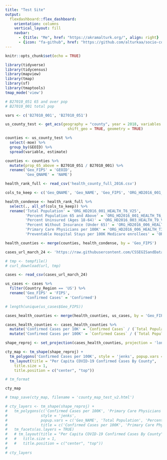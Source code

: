 ```yaml
---
title: "Test Site"
output: 
  flexdashboard::flex_dashboard:
    orientation: columns
    vertical_layout: fill
    navbar:
      - {title: "Me", href: "https://akramalturk.org/", align: right}
      - {icon: "fa-github", href: "https://github.com/alturkaa/socio-cov", align: right }
---
```


```r
knitr::opts_chunk$set(echo = TRUE)
```

```r
library(tidyverse)
library(tidycensus)
library(mapview)
library(tmap)
library(sf)
library(tmaptools)
tmap_mode('view')
```

```r
# B27010_051 65 and over pop
# B27010_001 total pop

vars <- c('B27010_001', 'B27010_051')

us_county_test <- get_acs(geography = "county", year = 2018, variables = vars, 
                            shift_geo = TRUE, geometry = TRUE)

counties <- us_county_test %>% 
  select(-moe) %>% 
  group_by(GEOID) %>% 
  spread(variable, estimate)

counties <- counties %>% 
  mutate(prop_65_above = B27010_051 / B27010_001) %>%
  rename('Geo_FIPS' = 'GEOID',
         'Geo_QNAME' = 'NAME')
```

```r

health_rank_full <- read_csv('health_county_full_2016.csv')

cols_to_keep <- c('Geo_QNAME', 'Geo_NAME', 'Geo_FIPS', 'ORG_HD2016_001_HEALTH_T6_V25', 'ORG_HD2016_001_HEALTH_T6_V13', 'ORG_HD2016_003_HEALTH_T9_V9', 'ORG_HD2016_006_HEALTH_T3_V42', 'ORG_HD2016_006_HEALTH_T3_V35', 'ORG_HD2016_006_HEALTH_T3_V25')

health_condense <- health_rank_full %>% 
  select(., all_of(cols_to_keep)) %>% 
  rename('Total Population' = 'ORG_HD2016_001_HEALTH_T6_V25',
         'Percent Population 65 and Above' = 'ORG_HD2016_001_HEALTH_T6_V13',
         'Percent Uninsured (Ages 18-64)' = 'ORG_HD2016_003_HEALTH_T9_V9',
         'Percent Without Insurance (Under 65)' = 'ORG_HD2016_006_HEALTH_T3_V42',
         'Primary Care Physicians per 100K' = 'ORG_HD2016_006_HEALTH_T3_V35',
         'Preventable Hospital Stays per 100K Medicare enrollees' = 'ORG_HD2016_006_HEALTH_T3_V25')

health_counties <- merge(counties, health_condense, by = 'Geo_FIPS')
```
```r
cases_url_march_24 <- 'https://raw.githubusercontent.com/CSSEGISandData/COVID-19/master/csse_covid_19_data/csse_covid_19_daily_reports/03-24-2020.csv'

# tmp <- tempfile()
# curl_download(url, tmp)

cases <- read_csv(cases_url_march_24)

us_cases <- cases %>% 
  filter(Country_Region == 'US') %>% 
  rename('Geo_FIPS' = 'FIPS',
         'Confirmed Cases' = 'Confirmed')

# length(unique(us_cases$Geo_FIPS))

cases_health_counties <- merge(health_counties, us_cases, by = 'Geo_FIPS')

cases_health_counties <- cases_health_counties %>% 
  mutate('Confirmed Cases per 10K' = `Confirmed Cases` / (`Total Population` / 10000)) %>% 
  mutate('Confirmed Cases per 100K' = `Confirmed Cases` / (`Total Population` / 100000))
```

```r

shape_reproj <- set_projection(cases_health_counties, projection = 'longlat')

cty_map <- tm_shape(shape_reproj) +
  tm_polygons('Confirmed Cases per 100K', style = 'jenks', popup.vars = c('Geo_NAME', 'Total Population', 'Percent Population 65 and Above', 'Primary Care Physicians per 100K', 'Percent Without Insurance (Under 65)', 'Confirmed Cases', 'Confirmed Cases per 100K')) +
  tm_layout(title = "Per Capita COVID-19 Confirmed Cases By County",
    title.size = 1,
    title.position = c("center", "top"))

# tm_format

cty_map

# tmap_save(cty_map, filename = 'county_map_test_v2.html')

# cty_layers <- tm_shape(shape_reproj) +
#   tm_polygons(c('Confirmed Cases per 100K', 'Primary Care Physicians per 100K'),
#               style = 'jenks', 
#               popup.vars = c('Geo_NAME', 'Total Population', 'Percent Population 65 and Above', 'Primary Care Physicians per 100K', 'Percent Without Insurance (Under 65)', 'Confirmed Cases', 'Confirmed Cases per 100K'),
#               title = c('Confirmed Cases per 100K', 'Primary Care Physicians per 100K')) +
#   tm_facets(as.layers = TRUE)
#   # tm_layout(title = "Per Capita COVID-19 Confirmed Cases By County",
#   #   title.size = 1,
#   #   title.position = c("center", "top"))
# 
# cty_layers
```
